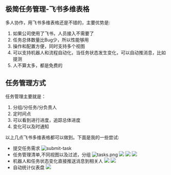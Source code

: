 ## 极简任务管理-飞书多维表格

多人协作，用飞书多维表格还是不错的，主要优势是:
1. 如果公司使用了飞书，人员接入不需要了
2. 任务总体数量比Bug少，所以性能够用
3. 操作和配置方便，同时支持多个视图
4. 可以支持机器人和流程自动化，当任务状态发生变化，可以自动推消息，比如提测
5. 人不算太多，都是免费的

## 任务管理方式

任务管理主要就是：
1. 分组/分任务/分负责人
2. 定时间点
3. 可以看到进行进度，追踪总体进度
4. 变化可以及时通知

以上几点飞书多维表格都可以做到。下面是我的一些尝试:

- 提交任务需求
![submit-task](submit-tasks.png)
- 任务管理清单,不同视图以及过滤，分组
![tasks.png](task.png)
![](task-filter.png)
![](task-gant.png)
![](card.png)
- 机器人和任务状态变化直接推送消息到相关人
![](robot.png)
![](workflow-task.png)
- 自动统计仪表盘
![](dashboard.png)
